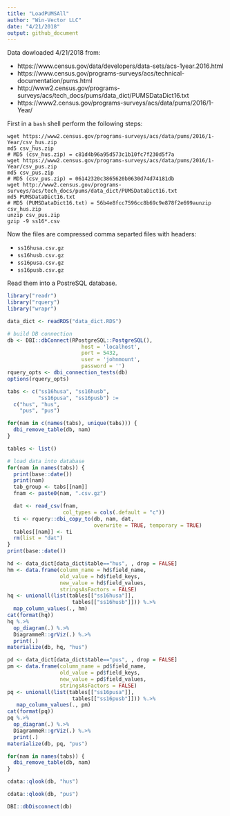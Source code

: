 ```yaml
---
title: "LoadPUMSAll"
author: "Win-Vector LLC"
date: "4/21/2018"
output: github_document
---
```


Data dowloaded 4/21/2018 from:

* https://www.census.gov/data/developers/data-sets/acs-1year.2016.html
* https://www.census.gov/programs-surveys/acs/technical-documentation/pums.html
* http://www2.census.gov/programs-surveys/acs/tech_docs/pums/data_dict/PUMSDataDict16.txt
* https://www2.census.gov/programs-surveys/acs/data/pums/2016/1-Year/


First in a `bash` shell perform the following steps:

```
wget https://www2.census.gov/programs-surveys/acs/data/pums/2016/1-Year/csv_hus.zip
md5 csv_hus.zip
# MD5 (csv_hus.zip) = c81d4b96a95d573c1b10fc7f230d5f7a
wget https://www2.census.gov/programs-surveys/acs/data/pums/2016/1-Year/csv_pus.zip
md5 csv_pus.zip
# MD5 (csv_pus.zip) = 06142320c3865620b0630d74d74181db
wget http://www2.census.gov/programs-surveys/acs/tech_docs/pums/data_dict/PUMSDataDict16.txt
md5 PUMSDataDict16.txt
# MD5 (PUMSDataDict16.txt) = 56b4e8fcc7596cc8b69c9e878f2e699aunzip csv_hus.zip
unzip csv_pus.zip
gzip -9 ss16*.csv
```

Now the files are compressed comma separted files with headers:

* `ss16husa.csv.gz`
* `ss16husb.csv.gz`
* `ss16pusa.csv.gz`
* `ss16pusb.csv.gz`

Read them into a PostreSQL database.

```r
library("readr")
library("rquery")
library("wrapr")

data_dict <- readRDS("data_dict.RDS")

# build DB connection
db <- DBI::dbConnect(RPostgreSQL::PostgreSQL(),
                        host = 'localhost',
                        port = 5432,
                        user = 'johnmount',
                        password = '')
rquery_opts <- dbi_connection_tests(db)
options(rquery_opts)

tabs <- c("ss16husa", "ss16husb",
          "ss16pusa", "ss16pusb") := 
  c("hus", "hus",
    "pus", "pus")

for(nam in c(names(tabs), unique(tabs))) {
  dbi_remove_table(db, nam)
}

tables <- list()

# load data into database
for(nam in names(tabs)) {
  print(base::date())
  print(nam)
  tab_group <- tabs[[nam]]
  fnam <- paste0(nam, ".csv.gz")

  dat <- read_csv(fnam,
                  col_types = cols(.default = "c"))
  ti <- rquery::dbi_copy_to(db, nam, dat, 
                            overwrite = TRUE, temporary = TRUE)
  tables[[nam]] <- ti
  rm(list = "dat")
}
print(base::date())

hd <- data_dict[data_dict$table=="hus", , drop = FALSE]
hm <- data.frame(column_name = hd$field_name, 
                 old_value = hd$field_keys, 
                 new_value = hd$field_values,
                 stringsAsFactors = FALSE)
hq <- unionall(list(tables[["ss16husa"]],
                     tables[["ss16husb"]])) %.>%
  map_column_values(., hm)
cat(format(hq))
hq %.>%
  op_diagram(.) %.>%
  DiagrammeR::grViz(.) %.>%
  print(.)
materialize(db, hq, "hus")

pd <- data_dict[data_dict$table=="pus", , drop = FALSE]
pm <- data.frame(column_name = pd$field_name, 
                 old_value = pd$field_keys, 
                 new_value = pd$field_values,
                 stringsAsFactors = FALSE)
pq <- unionall(list(tables[["ss16pusa"]], 
                     tables[["ss16pusb"]])) %.>%
   map_column_values(., pm)
cat(format(pq))
pq %.>%
  op_diagram(.) %.>%
  DiagrammeR::grViz(.) %.>%
  print(.)
materialize(db, pq, "pus")

for(nam in names(tabs)) {
  dbi_remove_table(db, nam)
}

cdata::qlook(db, "hus")

cdata::qlook(db, "pus")

DBI::dbDisconnect(db)
```


